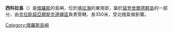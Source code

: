 '''西科拉島'''（{{lang-ru|Сикора|Sikora}}）是[[俄羅斯|俄羅斯]]的島嶼，位於[[喀拉海|喀拉海]]的東南部，屬於[[諾登舍爾德群島|諾登舍爾德群島]]的一部分，由[[克拉斯諾亞爾斯克邊疆區|克拉斯諾亞爾斯克邊疆區]]負責管轄，長350米，受北極氣候影響。

{{Russia-geo-stub}}
[[Category:俄羅斯島嶼|Category:俄羅斯島嶼]]